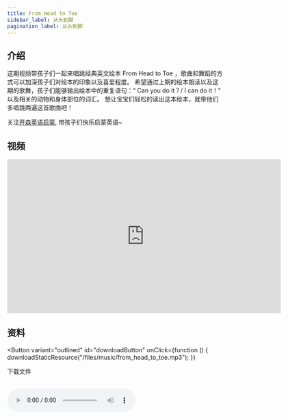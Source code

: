 ```yaml
---
title: From Head to Toe
sidebar_label: 从头到脚
pagination_label: 从头到脚
---
```




## 介绍

这期视频带孩子们一起来唱跳经典英文绘本 From Head to Toe ，歌曲和舞蹈的方式可以加深孩子们对绘本的印象以及喜爱程度。
希望通过上期的绘本朗读以及这期的歌舞，孩子们能够输出绘本中的重复语句：“ Can you do it？/ I can do it！” 以及相关的动物和身体部位的词汇。
想让宝宝们轻松的读出这本绘本，就带他们多唱跳两遍这首歌曲吧！

关注[开森英语启蒙](https://space.bilibili.com/20797715), 带孩子们快乐启蒙英语~

## 视频

<iframe
  src="https://player.bilibili.com/player.html?bvid=BV1ec411E7s7&cid=1&page=1"
  scrolling="no"
  border="0"
  frameborder="no"
  framespacing="0"
  allowfullscreen="true"
  width="640"
  height="360"
></iframe>

## 资料

<Button
  variant="outlined"
  id="downloadButton"
  onClick={function () {
    downloadStaticResource("/files/music/from_head_to_toe.mp3");
  }}
>
  下载文件
</Button>
<br />
<br />

<audio src="/files/music/from_head_to_toe.mp3" controls>
  浏览器暂不支持播放音频，请更换浏览器或打开浏览器播放器音频权限
</audio>